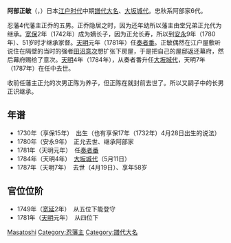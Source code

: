 {{Infobox officeholder 
| name= 阿部正敏
| image= 
| caption=

| order={{link-ja|忍藩|忍藩}}藩主
| term_start=1780年
| term_end=1787年
| predecessor= [[阿部正允|阿部正允]]
| successor= [[阿部正識|阿部正識]]

| order1=[[大坂城代|大坂城代]]
| term_start1=1784年
| term_end1=1787年
| predecessor1= {{link-ja|戶田忠寬|戸田忠寛}}
| successor1= {{link-ja|堀田正順|堀田正順}}

| birth_date=1730年<br>（[[享保|享保]]15年）
| birth_place= 
| death_date={{death date and age|1787|5|18|1730}}<br>（[[天明_(日本)|天明]]7年4月2日）
| death_place= 
| module  = {{日本武士|child=yes
|時代= [[江戶時代|江戶時代]]中期
|改名= 
|別名= 般之进、满之进、织部
|諡号= 
|神号= 
|戒名= 
|洗禮名= 
|墓所= 
|官位= 從五位下能登守、從四位下
|幕府= 江戶幕府[[奏者番|奏者番]]、[[大坂城代|大坂城代]]
|主君= 
|藩= [[武藏国|武藏国]][[忍藩|忍藩]]藩主
|氏族= 
|父= [[阿部正乔|阿部正乔]]
|母=草本氏
|养父=[[阿部正允|阿部正允]]
|兄= [[阿部正秋|阿部正秋]]、[[阿部正乘|阿部正乘]]、[[阿部正直|阿部正直]]
| 正室=[[水野忠辰|水野忠辰]]之养女（[[水野忠辉|水野忠辉]]之女）
|子= [[阿部正识|阿部正识]]（长男）、[[阿部正良|阿部正良]]（次男）
|女=[[户田光悌|户田光悌]]正室、[[森俊韶正|森俊韶正]]室、[[内藤正兴|内藤正兴]]正室、[[阿部正由|阿部正由]]正室
|养子=[[阿部正陈|阿部正陈]]
 }}
}}
'''阿部正敏'''（{{jpn|j=阿部正敏|kana=あべ まさとし|rm=Abe Masatoshi}}，{{bd|1730年||1787年|5月18日|}}）日本[[江户时代|江户时代]]中期[[譜代大名|譜代大名]]、[[大坂城代|大坂城代]]。忠秋系阿部家6代。

忍藩4代藩主正乔的五男。正乔隐居之时，因为还年幼所以藩主由堂兄弟正允代为继承。[[宽保|宽保]]2年（1742年）成为嫡长子，因为正允长寿，所以到[[安永|安永]]9年（1780年）、51岁时才继承家督。[[天明_(日本)|天明]]元年（1781年）任[[奏者番|奏者番]]。正敏偶然在江户屋敷听说住在隔壁的当时的强者[[田沼意次|田沼意次]]想扩张下房屋，于是把自己的屋邸返还幕府，然后幕府赐给了意次。[[天明_(日本)|天明]]4年（1784年），从奏者番升任[[大坂城代|大坂城代]]，天明7年（1787年）在任中去世。

收前任藩主正允的次男正陈为养子，但正陈在就封前去世了。所以又嗣子中的长男正识继承。

== 年谱 ==
* 1730年（享保15年）　出生（也有享保17年（1732年）4月28日出生的说法）
* 1780年（安永9年）　正允去世、继承阿部家
* 1781年（天明元年）　任[[奏者番|奏者番]]
* 1784年（天明4年）　[[大坂城代|大坂城代]]（5月11日）
* 1787年（天明7年）　去世（4月19日）、享年58岁

== 官位位阶 ==
* 1749年（[[宽延|宽延]]2年）　从五位下能登守
* 1781年（[[天明_(日本)|天明]]元年）　从四位下

{{忍藩主|阿部氏|6代|1780年 - 1787年}}
{{大坂城代}}

{{Normdaten}}

{{DEFAULTSORT:Abe Masatoshi}}
[[Category:阿部氏|Masatoshi]]
[[Category:忍藩主|Category:忍藩主]]
[[Category:譜代大名|Category:譜代大名]]